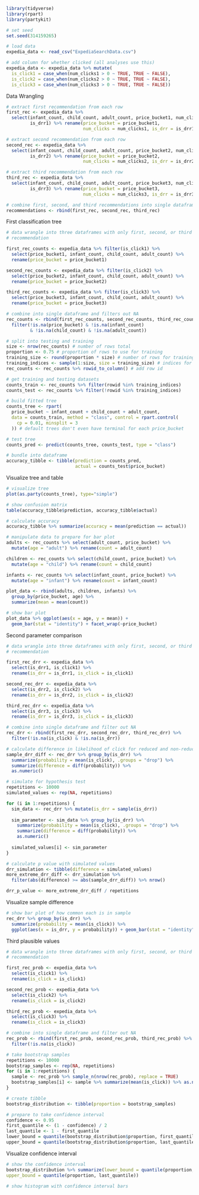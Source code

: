 ```r
library(tidyverse)
library(rpart)
library(partykit)

# set seed
set.seed(314159265)

# load data
expedia_data <- read_csv("ExpediaSearchData.csv")

# add column for whether clicked (all analyses use this)
expedia_data <- expedia_data %>% mutate(
  is_click1 = case_when(num_clicks1 > 0 ~ TRUE, TRUE ~ FALSE), 
  is_click2 = case_when(num_clicks2 > 0 ~ TRUE, TRUE ~ FALSE),
  is_click3 = case_when(num_clicks3 > 0 ~ TRUE, TRUE ~ FALSE))
```

Data Wrangling
```r
# extract first recommendation from each row
first_rec <- expedia_data %>% 
  select(infant_count, child_count, adult_count, price_bucket1, num_clicks1,
         is_drr1) %>% rename(price_bucket = price_bucket1,
                             num_clicks = num_clicks1, is_drr = is_drr1)

# extract second recommendation from each row
second_rec <- expedia_data %>% 
  select(infant_count, child_count, adult_count, price_bucket2, num_clicks2,
         is_drr2) %>% rename(price_bucket = price_bucket2,
                             num_clicks = num_clicks2, is_drr = is_drr2)

# extract third recommendation from each row
third_rec <- expedia_data %>% 
  select(infant_count, child_count, adult_count, price_bucket3, num_clicks3,
         is_drr3) %>% rename(price_bucket = price_bucket3,
                             num_clicks = num_clicks3, is_drr = is_drr3)

# combine first, second, and third recommendations into single dataframe
recommendations <- rbind(first_rec, second_rec, third_rec)
```

First classification tree
```r
# data wrangle into three dataframes with only first, second, or third 
# recommendation

first_rec_counts <- expedia_data %>% filter(is_click1) %>%
  select(price_bucket1, infant_count, child_count, adult_count) %>%
  rename(price_bucket = price_bucket1)

second_rec_counts <- expedia_data %>% filter(is_click2) %>%
  select(price_bucket2, infant_count, child_count, adult_count) %>%
  rename(price_bucket = price_bucket2)

third_rec_counts <- expedia_data %>% filter(is_click3) %>%
  select(price_bucket3, infant_count, child_count, adult_count) %>%
  rename(price_bucket = price_bucket3)

# combine into single dataframe and filters out NA
rec_counts <- rbind(first_rec_counts, second_rec_counts, third_rec_counts) %>% 
  filter(!is.na(price_bucket) & !is.na(infant_count)
         & !is.na(child_count) & !is.na(adult_count))

# split into testing and training
size <- nrow(rec_counts) # number of rows total
proportion <- 0.75 # proportion of rows to use for training
training_size <- round(proportion * size) # number of rows for training
training_indices <- sample(1:size, size = training_size) # indices for training
rec_counts <- rec_counts %>% rowid_to_column() # add row id

# get training and testing datasets
counts_train <- rec_counts %>% filter(rowid %in% training_indices)
counts_test <- rec_counts %>% filter(!rowid %in% training_indices)

# build fitted tree
counts_tree <- rpart(
  price_bucket ~ infant_count + child_count + adult_count, 
  data = counts_train, method = "class", control = rpart.control(
    cp = 0.01, minsplit = 3
  )) # default trees don't even have terminal for each price_bucket

# test tree
counts_pred <- predict(counts_tree, counts_test, type = "class")

# bundle into dataframe
accuracy_tibble <- tibble(prediction = counts_pred, 
                          actual = counts_test$price_bucket)
```

Visualize tree and table
```r
# visualize tree
plot(as.party(counts_tree), type="simple")

# show confusion matrix
table(accuracy_tibble$prediction, accuracy_tibble$actual)

# calculate accuracy
accuracy_tibble %>% summarize(accuracy = mean(prediction == actual))

# manipulate data to prepare for bar plot
adults <- rec_counts %>% select(adult_count, price_bucket) %>%
  mutate(age = "adult") %>% rename(count = adult_count)

children <- rec_counts %>% select(child_count, price_bucket) %>%
  mutate(age = "child") %>% rename(count = child_count)

infants <- rec_counts %>% select(infant_count, price_bucket) %>%
  mutate(age = "infant") %>% rename(count = infant_count)

plot_data <- rbind(adults, children, infants) %>% 
  group_by(price_bucket, age) %>%
  summarize(mean = mean(count))

# show bar plot
plot_data %>% ggplot(aes(x = age, y = mean)) +
  geom_bar(stat = "identity") + facet_wrap(~price_bucket)
```

Second parameter comparison
```r
# data wrangle into three dataframes with only first, second, or third 
# recommendation

first_rec_drr <- expedia_data %>%
  select(is_drr1, is_click1) %>%
  rename(is_drr = is_drr1, is_click = is_click1)

second_rec_drr <- expedia_data %>%
  select(is_drr2, is_click2) %>%
  rename(is_drr = is_drr2, is_click = is_click2)

third_rec_drr <- expedia_data %>%
  select(is_drr3, is_click3) %>%
  rename(is_drr = is_drr3, is_click = is_click3)

# combine into single dataframe and filter out NA
rec_drr <- rbind(first_rec_drr, second_rec_drr, third_rec_drr) %>%
  filter(!is.na(is_click) & !is.na(is_drr))

# calculate difference in likelihood of click for reduced and non-reduced
sample_drr_diff <- rec_drr %>% group_by(is_drr) %>%
  summarize(probability = mean(is_click), .groups = "drop") %>%
  summarize(difference = diff(probability)) %>%
  as.numeric()

# simulate for hypothesis test
repetitions <- 10000
simulated_values <- rep(NA, repetitions)

for (i in 1:repetitions) {
  sim_data <- rec_drr %>% mutate(is_drr = sample(is_drr))
  
  sim_parameter <- sim_data %>% group_by(is_drr) %>%
    summarize(probability = mean(is_click), .groups = "drop") %>%
    summarize(difference = diff(probability)) %>%
    as.numeric()
  
  simulated_values[i] <- sim_parameter
}

# calculate p value with simulated values
drr_simulation <- tibble(difference = simulated_values)
more_extreme_drr_diff <- drr_simulation %>% 
  filter(abs(difference) >= abs(sample_drr_diff)) %>% nrow()

drr_p_value <- more_extreme_drr_diff / repetitions
```

Visualize sample difference
```r
# show bar plot of how common each is in sample
rec_drr %>% group_by(is_drr) %>%
  summarize(probability = mean(is_click)) %>%
  ggplot(aes(x = is_drr, y = probability)) + geom_bar(stat = "identity")
```

Third plausible values
```r
# data wrangle into three dataframes with only first, second, or third 
# recommendation

first_rec_prob <- expedia_data %>%
  select(is_click1) %>%
  rename(is_click = is_click1)

second_rec_prob <- expedia_data %>%
  select(is_click2) %>%
  rename(is_click = is_click2)

third_rec_prob <- expedia_data %>%
  select(is_click3) %>%
  rename(is_click = is_click3)

# combine into single dataframe and filter out NA
rec_prob <- rbind(first_rec_prob, second_rec_prob, third_rec_prob) %>%
  filter(!is.na(is_click))

# take bootstrap samples
repetitions <- 10000
bootstrap_samples <- rep(NA, repetitions)
for (i in 1:repetitions) {
  sample <- rec_prob %>% sample_n(nrow(rec_prob), replace = TRUE)
  bootstrap_samples[i] <- sample %>% summarize(mean(is_click)) %>% as.numeric()
}

# create tibble
bootstrap_distribution <- tibble(proportion = bootstrap_samples)

# prepare to take confidence interval
confidence <- 0.95
first_quantile <- (1 - confidence) / 2
last_quantile <- 1 - first_quantile
lower_bound = quantile(bootstrap_distribution$proportion, first_quantile)
upper_bound = quantile(bootstrap_distribution$proportion, last_quantile)
```

Visualize confidence interval
```r
# show the confidence interval
bootstrap_distribution %>% summarize(lower_bound = quantile(proportion, first_quantile),
upper_bound = quantile(proportion, last_quantile))

# show histogram with confidence interval bars
```
